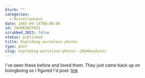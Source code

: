 ```yaml
---
blurb: ""
categories:
  - Miscellaneous
date: 2007-09-14T00:00:00
id: 20eM6SW2YNZI
scrubbed_2021: false
status: published
title: Exploding porcelain photos
type: post
slug: exploding-porcelain-photos--20em6sw2ynzi
---
```


I've seen these before and loved them. They just came back up on
boingboing so i figured I'd post:
[link](http://www.themorningnews.org/archives/galleries/still_life/01sl.php)